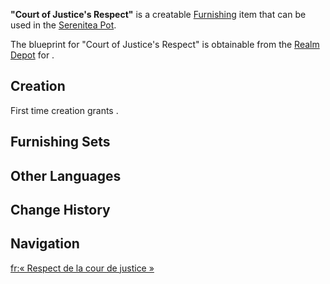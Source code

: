 {{Furnishing Infobox
|id             = 370819
|image          = Item Court of Justice's Respect.png
|category       = Building
|subcategory    = Fontaine-Style
|quality        = 4
|adeptal_energy = 90
|load           = 1020
|reduced_load   = 789
|description    = A metal and glass building that looks like a fortress. It has the same design as the "Cabinet D'avocats." Compared to other buildings in the Court of Fontaine, this one has thicker walls and a tighter layout that gives visitors a distinct sense of "solemnity." When most city residents pass by, they will speak a little softer, and indeed, will avoid making any noise at all &mdash; an expression of respect for the traditions of trials, and also for the Champion Duelists.
|blueprint      = Realm Depot
}}
'''"Court of Justice's Respect"''' is a creatable [[Furnishing]] item that can be used in the [[Serenitea Pot]].

The blueprint for "Court of Justice's Respect" is obtainable from the [[Realm Depot]] for {{Item|Realm Currency|24|x=240}}.

==Creation==
First time creation grants {{Item|Trust|24|x=90}}.
{{Recipe
|type = Creation
|time = 16h
|Iron Chunk = 10
|White Iron Chunk = 10
|sort = Iron Chunk;White Iron Chunk
}}

==Furnishing Sets==
{{Craft Usage|type=Furnishing Set}}

==Other Languages==
{{Other Languages
|en      = "Court of Justice's Respect"
|zhs     = 「正义之廷的敬畏」
|zhs_rm  = 
|zht     = 「正義之廷的敬畏」
|zht_rm  = 
|zh_tl   = 
|ja      = 「正義の都の畏敬」
|ja_rm   = "Seigi no Miyako no Ikei"
|ja_tl   = "Capital of Justice's Respect"
|ko      = 「정의의 성의 경외」
|ko_rm   = 
|ko_tl   = 
|es      = Veneración de la corte de la justicia
|es_tl   = Veneration of the Court of Justice
|fr      = « Respect de la cour de justice »
|fr_tl   = "Court of Justice's Respect"
|ru      = «Уважение Дворца справедливости»
|ru_tl   = 
|th      = "ความเคารพแห่งศาลเที่ยงธรรม"
|th_rm   = 
|th_tl   = 
|vi      = Tôn Kính Của Sảnh Chính Nghĩa
|vi_tl   = 
|de      = „Ehrfurcht der gerechten Vorsehung“
|de_tl   = "Awe of Just Providence"
|id      = "Kehormatan Balai Pengadilan".
|id_tl   = "Respect of the Court Hall"
|pt      = "Respeito da Corte da Justiça"
|pt_tl   = "Court of Justice's Respect"
|tr      = "Adalet Sarayı Saygınlığı"
|tr_tl   = 
|it      = Rispetto della Corte di Giustizia
|it_tl   = Respect of the Court of Justice
}}

==Change History==
{{Change History|4.3}}

==Navigation==
{{Furnishing Navbox|exterior}}

[[fr:« Respect de la cour de justice »]]
